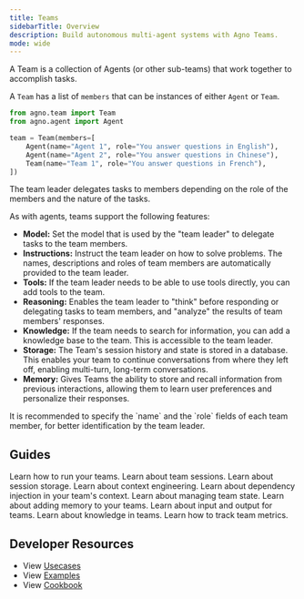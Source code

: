 ```yaml
---
title: Teams
sidebarTitle: Overview
description: Build autonomous multi-agent systems with Agno Teams.
mode: wide
---
```


A Team is a collection of Agents (or other sub-teams) that work together to accomplish tasks.

A `Team` has a list of `members` that can be instances of either `Agent` or `Team`.

```python
from agno.team import Team
from agno.agent import Agent

team = Team(members=[
    Agent(name="Agent 1", role="You answer questions in English"),
    Agent(name="Agent 2", role="You answer questions in Chinese"),
    Team(name="Team 1", role="You answer questions in French"),
])
```

The team leader delegates tasks to members depending on the role of the members and the nature of the tasks.

As with agents, teams support the following features:

- **Model:** Set the model that is used by the "team leader" to delegate tasks to the team members.
- **Instructions:** Instruct the team leader on how to solve problems. The names, descriptions and roles of team members are automatically provided to the team leader.
- **Tools:** If the team leader needs to be able to use tools directly, you can add tools to the team.
- **Reasoning:** Enables the team leader to "think" before responding or delegating tasks to team members, and "analyze" the results of team members' responses.
- **Knowledge:** If the team needs to search for information, you can add a knowledge base to the team. This is accessible to the team leader.
- **Storage:** The Team's session history and state is stored in a database. This enables your team to continue conversations from where they left off, enabling multi-turn, long-term conversations.
- **Memory:** Gives Teams the ability to store and recall information from previous interactions, allowing them to learn user preferences and personalize their responses.

<Tip>
  It is recommended to specify the `name` and the `role` fields of each team
  member, for better identification by the team leader.
</Tip>

## Guides

<CardGroup cols={2}>
  <Card
    title="Running your Team"
    icon="user-robot"
    iconType="duotone"
    href="/concepts/teams/run"
  >
    Learn how to run your teams.
  </Card>
  <Card
    title="Team Sessions"
    icon="comments"
    iconType="duotone"
    href="/concepts/teams/sessions"
  >
    Learn about team sessions.
  </Card>
  <Card
    title="Team Storage"
    icon="database"
    iconType="duotone"
    href="/concepts/teams/storage"
  >
    Learn about session storage.
  </Card>
  <Card
    title="Context Engineering"
    icon="file-lines"
    iconType="duotone"
    href="/concepts/teams/context"
  >
    Learn about context engineering.
  </Card>
  <Card
    title="Dependencies"
    icon="brackets-curly"
    iconType="duotone"
    href="/concepts/teams/dependencies"
  >
    Learn about dependency injection in your team's context.
  </Card>
  <Card
    title="Team State"
    icon="crystal-ball"
    iconType="duotone"
    href="/concepts/teams/state"
  >
    Learn about managing team state.
  </Card>
  <Card
    title="Memory"
    icon="head-side-brain"
    iconType="duotone"
    href="/concepts/teams/memory"
  >
    Learn about adding memory to your teams.
  </Card>
  <Card
    title="Input & Output"
    icon="fire"
    iconType="duotone"
    href="/concepts/teams/input-output"
  >
    Learn about input and output for teams.
  </Card>
  <Card
    title="Knowledge"
    icon="books"
    iconType="duotone"
    href="/concepts/teams/knowledge"
  >
    Learn about knowledge in teams.
  </Card>
  <Card
    title="Team Metrics"
    icon="chart-line"
    iconType="duotone"
    href="/concepts/teams/metrics"
  >
    Learn how to track team metrics.
  </Card>
</CardGroup>

## Developer Resources

- View [Usecases](/examples/use-cases/teams/)
- View [Examples](/examples/concepts/teams/)
- View [Cookbook](https://github.com/agno-agi/agno/tree/main/cookbook/teams/README.md)
